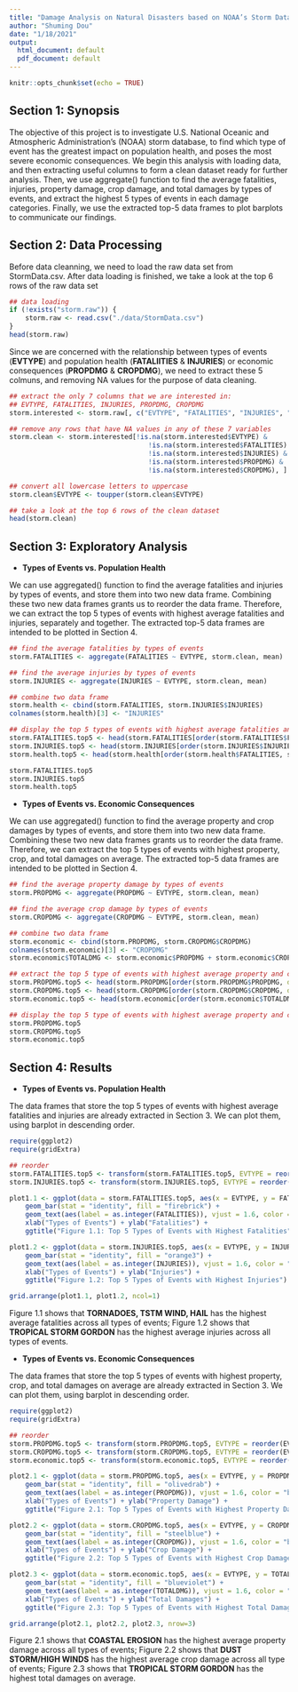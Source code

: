 ---
title: "Damage Analysis on Natural Disasters based on NOAA’s Storm Database"
author: "Shuming Dou"
date: "1/18/2021"
output:
  html_document: default
  pdf_document: default
---

```{r setup, include=FALSE}
knitr::opts_chunk$set(echo = TRUE)
```

## Section 1: Synopsis

The objective of this project is to investigate U.S. National Oceanic and Atmospheric Administration's (NOAA) storm database, to find which type of event has the greatest impact on population health, and poses the most severe economic consequences. We begin this analysis with loading data, and then extracting useful columns to form a clean dataset ready for further analysis. Then, we use aggregate() function to find the average fatalities, injuries, property damage, crop damage, and total damages by types of events, and extract the highest 5 types of events in each damage categories. Finally, we use the extracted top-5 data frames to plot barplots to communicate our findings.

## Section 2: Data Processing

Before data cleanning, we need to load the raw data set from StormData.csv. After data loading is finished, we take a look at the top 6 rows of the raw data set

```{r data loading, echo=TRUE}
## data loading
if (!exists("storm.raw")) {
    storm.raw <- read.csv("./data/StormData.csv")
}
head(storm.raw)
```

Since we are concerned with the relationship between types of events (**EVTYPE**) and population health (**FATALIITIES** & **INJURIES**) or economic consequences (**PROPDMG** & **CROPDMG**), we need to extract these 5 colmuns, and removing NA values for the purpose of data cleaning.

```{r data cleaning, echo=TRUE}
## extract the only 7 columns that we are interested in: 
## EVTYPE, FATALITIES, INJURIES, PROPDMG, CROPDMG
storm.interested <- storm.raw[, c("EVTYPE", "FATALITIES", "INJURIES", "PROPDMG", "CROPDMG")]

## remove any rows that have NA values in any of these 7 variables
storm.clean <- storm.interested[!is.na(storm.interested$EVTYPE) & 
                                   !is.na(storm.interested$FATALITIES) & 
                                   !is.na(storm.interested$INJURIES) & 
                                   !is.na(storm.interested$PROPDMG) & 
                                   !is.na(storm.interested$CROPDMG), ]

## convert all lowercase letters to uppercase
storm.clean$EVTYPE <- toupper(storm.clean$EVTYPE)

## take a look at the top 6 rows of the clean dataset
head(storm.clean)
```

## Section 3: Exploratory Analysis

 * **Types of Events vs. Population Health**

We can use aggregated() function to find the average fatalities and injuries by types of events, and store them into two new data frame. Combining these two new data frames grants us to reorder the data frame. Therefore, we can extract the top 5 types of events with highest average fatalities and injuries, separately and together. The extracted top-5 data frames are intended to be plotted in Section 4.

```{r analyze population health, echo=TRUE}
## find the average fatalities by types of events
storm.FATALITIES <- aggregate(FATALITIES ~ EVTYPE, storm.clean, mean)

## find the average injuries by types of events
storm.INJURIES <- aggregate(INJURIES ~ EVTYPE, storm.clean, mean)

## combine two data frame
storm.health <- cbind(storm.FATALITIES, storm.INJURIES$INJURIES)
colnames(storm.health)[3] <- "INJURIES"

## display the top 5 types of events with highest average fatalities and injuries, separately and together
storm.FATALITIES.top5 <- head(storm.FATALITIES[order(storm.FATALITIES$FATALITIES, decreasing = TRUE), ], 5)
storm.INJURIES.top5 <- head(storm.INJURIES[order(storm.INJURIES$INJURIES, decreasing = TRUE), ], 5)
storm.health.top5 <- head(storm.health[order(storm.health$FATALITIES, storm.health$INJURIES, decreasing = TRUE), ], 5)

storm.FATALITIES.top5
storm.INJURIES.top5
storm.health.top5
```
 
 * **Types of Events vs. Economic Consequences**

We can use aggregated() function to find the average property and crop damages by types of events, and store them into two new data frame. Combining these two new data frames grants us to reorder the data frame. Therefore, we can extract the top 5 types of events with highest property, crop, and total damages on average. The extracted top-5 data frames are intended to be plotted in Section 4.

```{r analyze economic consequences, echo=TRUE}
## find the average property damage by types of events
storm.PROPDMG <- aggregate(PROPDMG ~ EVTYPE, storm.clean, mean)

## find the average crop damage by types of events
storm.CROPDMG <- aggregate(CROPDMG ~ EVTYPE, storm.clean, mean)

## combine two data frame
storm.economic <- cbind(storm.PROPDMG, storm.CROPDMG$CROPDMG)
colnames(storm.economic)[3] <- "CROPDMG"
storm.economic$TOTALDMG <- storm.economic$PROPDMG + storm.economic$CROPDMG

## extract the top 5 type of events with highest average property and crop damages, seperately and together
storm.PROPDMG.top5 <- head(storm.PROPDMG[order(storm.PROPDMG$PROPDMG, decreasing = TRUE), ], 5)
storm.CROPDMG.top5 <- head(storm.CROPDMG[order(storm.CROPDMG$CROPDMG, decreasing = TRUE), ], 5)
storm.economic.top5 <- head(storm.economic[order(storm.economic$TOTALDMG, decreasing = TRUE), ], 5)

## display the top 5 type of events with highest average property and crop damages, seperately and together
storm.PROPDMG.top5
storm.CROPDMG.top5
storm.economic.top5
```

## Section 4: Results

 * **Types of Events vs. Population Health**
 
The data frames that store the top 5 types of events with highest average fatalities and injuries are already extracted in Section 3. We can plot them, using barplot in descending order.
 
```{r plot population health, echo=TRUE}
require(ggplot2)
require(gridExtra)

## reorder
storm.FATALITIES.top5 <- transform(storm.FATALITIES.top5, EVTYPE = reorder(EVTYPE, -FATALITIES))
storm.INJURIES.top5 <- transform(storm.INJURIES.top5, EVTYPE = reorder(EVTYPE, -INJURIES))

plot1.1 <- ggplot(data = storm.FATALITIES.top5, aes(x = EVTYPE, y = FATALITIES)) + 
    geom_bar(stat = "identity", fill = "firebrick") +
    geom_text(aes(label = as.integer(FATALITIES)), vjust = 1.6, color = "black", size = 3.5) +
    xlab("Types of Events") + ylab("Fatalities") + 
    ggtitle("Figure 1.1: Top 5 Types of Events with Highest Fatalities")

plot1.2 <- ggplot(data = storm.INJURIES.top5, aes(x = EVTYPE, y = INJURIES)) + 
    geom_bar(stat = "identity", fill = "orange3") +
    geom_text(aes(label = as.integer(INJURIES)), vjust = 1.6, color = "black", size = 3.5) +
    xlab("Types of Events") + ylab("Injuries") + 
    ggtitle("Figure 1.2: Top 5 Types of Events with Highest Injuries")

grid.arrange(plot1.1, plot1.2, ncol=1)
```

Figure 1.1 shows that **TORNADOES, TSTM WIND, HAIL** has the highest average fatalities across all types of events; Figure 1.2 shows that **TROPICAL STORM GORDON** has the highest average injuries across all types of events.

 * **Types of Events vs. Economic Consequences**

The data frames that store the top 5 types of events with highest property, crop, and total damages on average are already extracted in Section 3. We can plot them, using barplot in descending order.

```{r plot economic consequences, echo=TRUE}
require(ggplot2)
require(gridExtra)

## reorder
storm.PROPDMG.top5 <- transform(storm.PROPDMG.top5, EVTYPE = reorder(EVTYPE, -PROPDMG))
storm.CROPDMG.top5 <- transform(storm.CROPDMG.top5, EVTYPE = reorder(EVTYPE, -CROPDMG))
storm.economic.top5 <- transform(storm.economic.top5, EVTYPE = reorder(EVTYPE, -TOTALDMG))

plot2.1 <- ggplot(data = storm.PROPDMG.top5, aes(x = EVTYPE, y = PROPDMG)) + 
    geom_bar(stat = "identity", fill = "olivedrab") +
    geom_text(aes(label = as.integer(PROPDMG)), vjust = 1.6, color = "black", size = 3.5) +
    xlab("Types of Events") + ylab("Property Damage") + 
    ggtitle("Figure 2.1: Top 5 Types of Events with Highest Property Damage")

plot2.2 <- ggplot(data = storm.CROPDMG.top5, aes(x = EVTYPE, y = CROPDMG)) + 
    geom_bar(stat = "identity", fill = "steelblue") +
    geom_text(aes(label = as.integer(CROPDMG)), vjust = 1.6, color = "black", size = 3.5) +
    xlab("Types of Events") + ylab("Crop Damage") + 
    ggtitle("Figure 2.2: Top 5 Types of Events with Highest Crop Damages")

plot2.3 <- ggplot(data = storm.economic.top5, aes(x = EVTYPE, y = TOTALDMG)) + 
    geom_bar(stat = "identity", fill = "blueviolet") +
    geom_text(aes(label = as.integer(TOTALDMG)), vjust = 1.6, color = "black", size = 3.5) +
    xlab("Types of Events") + ylab("Total Damages") + 
    ggtitle("Figure 2.3: Top 5 Types of Events with Highest Total Damages")

grid.arrange(plot2.1, plot2.2, plot2.3, nrow=3)
```

Figure 2.1 shows that **COASTAL EROSION** has the highest average property damage across all types of events; Figure 2.2 shows that **DUST STORM/HIGH WINDS** has the highest average crop damage across all type of events; Figure 2.3 shows that **TROPICAL STORM GORDON** has the highest total damages on average.